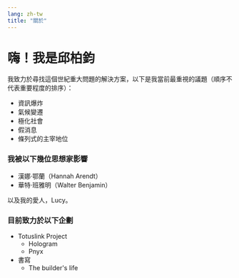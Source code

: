 ```yaml
---
lang: zh-tw
title: "關於"
---
```


# 嗨！我是邱柏鈞

我致力於尋找這個世紀重大問題的解決方案，以下是我當前最重視的議題（順序不代表重要程度的排序）：

- 資訊爆炸
- 氣候變遷
- 極化社會
- 假消息
- 條列式的主宰地位

### 我被以下幾位思想家影響

- 漢娜·鄂蘭（Hannah Arendt）
- 華特·班雅明（Walter Benjamin）

以及我的愛人，Lucy。

### 目前致力於以下企劃

- Totuslink Project
  - Hologram
  - Pnyx
- 書寫
  - The builder's life
